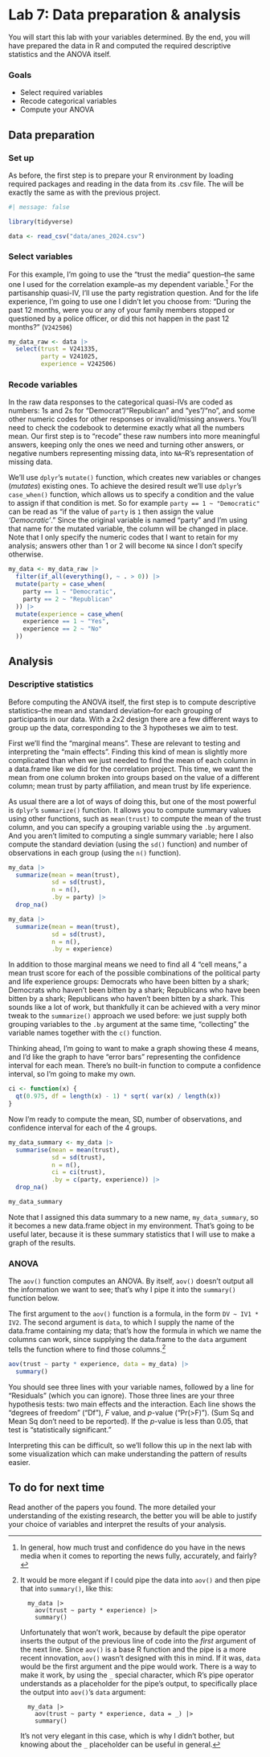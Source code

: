 # Lab 7: Data preparation & analysis {.unnumbered}

You will start this lab with your variables determined. By the end, you will have prepared the data in R and computed the required descriptive statistics and the ANOVA itself.

### Goals

- Select required variables
- Recode categorical variables
- Compute your ANOVA


## Data preparation

### Set up 

As before, the first step is to prepare your R environment by loading required packages and reading in the data from its .csv file. The will be exactly the same as with the previous project.

```r
#| message: false

library(tidyverse)

data <- read_csv("data/anes_2024.csv")

```


### Select variables

For this example, I'm going to use the "trust the media" question--the same one I used for the correlation example--as my dependent variable.^[In general, how much trust and confidence do you have in the news media when it comes to reporting the news fully, accurately, and fairly?] For the partisanship quasi-IV, I'll use the party registration question. And for the life experience, I'm going to use one I didn't let you choose from: "During the past 12 months, were you or any of your family members stopped or questioned by a police officer, or did this not happen in the past 12 months?" (`V242506`)

```r

my_data_raw <- data |> 
  select(trust = V241335, 
         party = V241025,
         experience = V242506)

```


### Recode variables

In the raw data responses to the categorical quasi-IVs are coded as numbers: 1s and 2s for "Democrat"/"Republican" and "yes"/"no", and some other numeric codes for other responses or invalid/missing answers. You'll need to check the codebook to determine exactly what all the numbers mean. Our first step is to "recode" these raw numbers into more meaningful answers, keeping only the ones we need and turning other answers, or negative numbers representing missing data, into `NA`--R's representation of missing data.

We'll use `dplyr`'s `mutate()` function, which creates new variables or changes (*mutates*) existing ones. To achieve the desired result we'll use `dplyr`'s `case_when()` function, which allows us to specify a condition and the value to assign if that condition is met. So for example `party == 1 ~ "Democratic"` can be read as "if the value of `party` is `1` then assign the value *'Democratic'*." Since the original variable is named "party" and I'm using that name for the mutated variable, the column will be changed in place. Note that I only specify the numeric codes that I want to retain for my analysis; answers other than 1 or 2 will become `NA` since I don't specify otherwise.


```r
my_data <- my_data_raw |> 
  filter(if_all(everything(), ~ . > 0)) |>
  mutate(party = case_when(
    party == 1 ~ "Democratic",
    party == 2 ~ "Republican"
  )) |> 
  mutate(experience = case_when(
    experience == 1 ~ "Yes",
    experience == 2 ~ "No"
  )) 
```


## Analysis

### Descriptive statistics

Before computing the ANOVA itself, the first step is to compute descriptive statistics--the mean and standard deviation--for each grouping of participants in our data. With a 2x2 design there are a few different ways to group up the data, corresponding to the 3 hypotheses we aim to test.

First we'll find the "marginal means". These are relevant to testing and interpreting the "main effects". Finding this kind of mean is slightly more complicated than when we just needed to find the mean of each column in a data.frame like we did for the correlation project. This time, we want the mean from one column broken into groups based on the value of a different column; mean trust by party affiliation, and mean trust by life experience.

As usual there are a lot of ways of doing this, but one of the most powerful is `dplyr`'s `summarize()` function. It allows you to compute summary values using other functions, such as `mean(trust)` to compute the mean of the trust column, and you can specify a grouping variable using the `.by` argument. And you aren't limited to computing a single summary variable; here I also compute the standard deviation (using the `sd()` function) and number of observations in each group (using the `n()` function).

```r
my_data |> 
  summarize(mean = mean(trust), 
            sd = sd(trust),
            n = n(),
            .by = party) |> 
  drop_na()

my_data |> 
  summarize(mean = mean(trust), 
            sd = sd(trust),
            n = n(),
            .by = experience)

```


In addition to those marginal means we need to find all 4 "cell means," a mean trust score for each of the possible combinations of the political party and life experience groups: Democrats who have been bitten by a shark; Democrats who haven't been bitten by a shark; Republicans who have been bitten by a shark; Republicans who haven't been bitten by a shark. This sounds like a lot of work, but thankfully it can be achieved with a very minor tweak to the `summarize()` approach we used before: we just supply both grouping variables to the `.by` argument at the same time, "collecting" the variable names together with the `c()` function.

Thinking ahead, I'm going to want to make a graph showing these 4 means, and I'd like the graph to have "error bars" representing the confidence interval for each mean. There's no built-in function to compute a confidence interval, so I'm going to make my own.

```r
ci <- function(x) {
  qt(0.975, df = length(x) - 1) * sqrt( var(x) / length(x))
}
```

Now I'm ready to compute the mean, SD, number of observations, and confidence interval for each of the 4 groups. 

```r
my_data_summary <- my_data |> 
  summarise(mean = mean(trust), 
            sd = sd(trust),
            n = n(),
            ci = ci(trust),
            .by = c(party, experience)) |> 
  drop_na()

my_data_summary
```

Note that I assigned this data summary to a new name, `my_data_summary`, so it becomes a new data.frame object in my environment. That's going to be useful later, because it is these summary statistics that I will use to make a graph of the results.

### ANOVA

The `aov()` function computes an ANOVA. By itself, `aov()` doesn't output all the information we want to see; that's why I pipe it into the `summary()` function below.

The first argument to the `aov()` function is a formula, in the form `DV ~ IV1 * IV2`. The second argument is `data`, to which I supply the name of the data.frame containing my data; that's how the formula in which we name the columns can work, since supplying the data.frame to the `data` argument tells the function where to find those columns.[^aov-note]

```r

aov(trust ~ party * experience, data = my_data) |> 
  summary()

```

You should see three lines with your variable names, followed by a line for "Residuals" (which you can ignore). Those three lines are your three hypothesis tests: two main effects and the interaction. Each line shows the "degrees of freedom" ("Df"), $F$ value, and $p$-value ("Pr(>F)"). (Sum Sq and Mean Sq don't need to be reported). If the $p$-value is less than $0.05$, that test is "statistically significant."

Interpreting this can be difficult, so we'll follow this up in the next lab with some visualization which can make understanding the pattern of results easier.

## To do for next time

Read another of the papers you found. The more detailed your understanding of the existing research, the better you will be able to justify your choice of variables and interpret the results of your analysis.





[^aov-note]: It would be more elegant if I could pipe the data into `aov()` and then pipe that into `summary()`, like this:
      
          my_data |> 
            aov(trust ~ party * experience) |> 
            summary()
          
      Unfortunately that won't work, because by default the pipe operator inserts the output of the previous line of code into the *first* argument of the next line. Since `aov()` is a base R function and the pipe is a more recent innovation, `aov()` wasn't designed with this in mind. If it was, `data` would be the first argument and the pipe would work. There is a way to make it work, by using the `_` special character, which R's pipe operator understands as a placeholder for the pipe's output, to specifically place the output into `aov()`'s `data` argument:
      
          my_data |> 
            aov(trust ~ party * experience, data = _) |> 
            summary()
            
      It's not very elegant in this case, which is why I didn't bother, but knowing about the `_` placeholder can be useful in general.
